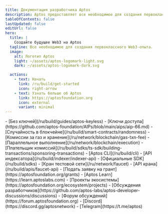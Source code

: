 ```yaml
---
title: Документация разработчика Aptos
description: Aptos предоставляет все необходимое для создания первоклассного Web3-опыта.
tableOfContents: false
lastUpdated: false
editUrl: false
hero:
  title: |
    Создайте будущее Web3 на Aptos
  tagline: Все необходимое для создания первоклассного Web3-опыта.
  image:
    alt: Логотип Aptos
    light: ~/assets/aptos-logomark-light.svg
    dark: ~/assets/aptos-logomark-dark.svg

  actions:
    - text: Начать
      link: /ru/build/get-started
      icon: right-arrow
    - text: Узнать больше об Aptos
      link: https://aptosfoundation.org
      icon: external
      variant: minimal
---
```



<CardGrid>
  <ListCard title="Возможности" iconName="lightning">
    - [Без ключей](/ru/build/guides/aptos-keyless)
    - [Ключи доступа](https://github.com/aptos-foundation/AIPs/blob/main/aips/aip-66.md)
    - [Случайность в блокчейне](/ru/build/smart-contracts/randomness)
    - [Комиссии за газ и хранение](/ru/network/blockchain/gas-txn-fee)
    - [Параллельное выполнение](/ru/network/blockchain/execution)
    - [Плательщик комиссий](/ru/build/sdks/ts-sdk/building-transactions/sponsoring-transactions)
  </ListCard>

  <ListCard title="Инструменты" iconName="terminal">
    - [Aptos CLI](/ru/build/cli)
    - [API индексатора](/ru/build/indexer/indexer-api)
    - [Официальные SDK](/ru/build/sdks)
    - [Кран тестовой сети](/ru/network/faucet)
    - [API крана](/ru/build/apis/faucet-api)
  </ListCard>

  <ListCard title="Ресурсы" iconName="file-text">
    - [Подать заявку на грант](https://aptosfoundation.org/grants)
    - [Aptos Learn](https://learn.aptoslabs.com)
    - [Проекты экосистемы](https://aptosfoundation.org/ecosystem/projects)
  </ListCard>

  <ListCard title="Связаться" iconName="globe-simple">
    - [Обсуждения разработчиков](https://github.com/aptos-labs/aptos-developer-discussions/discussions)
    - [Форум обсуждений](https://forum.aptosfoundation.org)
    - [Discord](https://discord.gg/aptosnetwork)
    - [Telegram](https://t.me/aptos)
  </ListCard>
</CardGrid>
